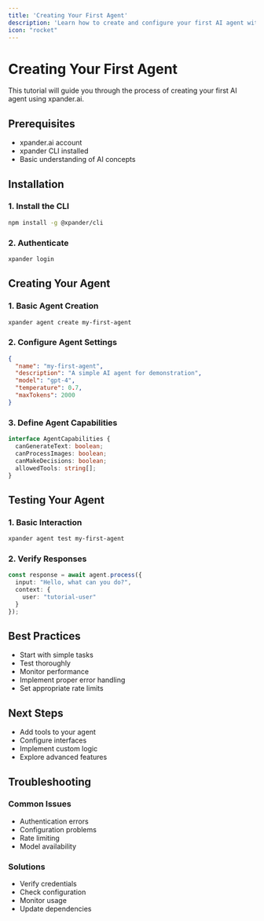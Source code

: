 ```yaml
---
title: 'Creating Your First Agent'
description: 'Learn how to create and configure your first AI agent with xpander.ai'
icon: "rocket"
---
```


# Creating Your First Agent

This tutorial will guide you through the process of creating your first AI agent using xpander.ai.

## Prerequisites

- xpander.ai account
- xpander CLI installed
- Basic understanding of AI concepts

## Installation

### 1. Install the CLI
```bash
npm install -g @xpander/cli
```

### 2. Authenticate
```bash
xpander login
```

## Creating Your Agent

### 1. Basic Agent Creation
```bash
xpander agent create my-first-agent
```

### 2. Configure Agent Settings
```json
{
  "name": "my-first-agent",
  "description": "A simple AI agent for demonstration",
  "model": "gpt-4",
  "temperature": 0.7,
  "maxTokens": 2000
}
```

### 3. Define Agent Capabilities
```typescript
interface AgentCapabilities {
  canGenerateText: boolean;
  canProcessImages: boolean;
  canMakeDecisions: boolean;
  allowedTools: string[];
}
```

## Testing Your Agent

### 1. Basic Interaction
```bash
xpander agent test my-first-agent
```

### 2. Verify Responses
```typescript
const response = await agent.process({
  input: "Hello, what can you do?",
  context: {
    user: "tutorial-user"
  }
});
```

## Best Practices

- Start with simple tasks
- Test thoroughly
- Monitor performance
- Implement proper error handling
- Set appropriate rate limits

## Next Steps
- Add tools to your agent
- Configure interfaces
- Implement custom logic
- Explore advanced features

## Troubleshooting

### Common Issues
- Authentication errors
- Configuration problems
- Rate limiting
- Model availability

### Solutions
- Verify credentials
- Check configuration
- Monitor usage
- Update dependencies 